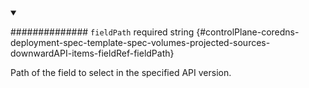 
<details className="config-field" data-expandable="false" open>
<summary>

############## `fieldPath` <span className="config-field-required" data-required="false">required</span> <span className="config-field-type">string</span> <span className="config-field-default"></span> <span className="config-field-enum"></span> {#controlPlane-coredns-deployment-spec-template-spec-volumes-projected-sources-downwardAPI-items-fieldRef-fieldPath}

Path of the field to select in the specified API version.

</summary>



</details>
